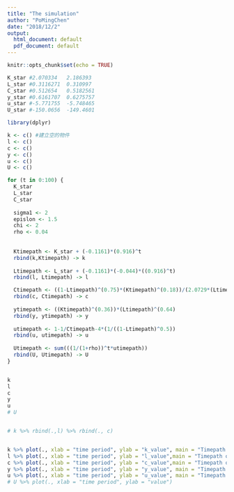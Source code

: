 ```yaml
---
title: "The simulation"
author: "PoMingChen"
date: "2018/12/2"
output:
  html_document: default
  pdf_document: default
---
```


```r
knitr::opts_chunk$set(echo = TRUE)
```

```r
K_star #2.070334   2.186393
L_star #0.3116271  0.310997
C_star #0.512654   0.5182561
y_star #0.6161707  0.6275757
u_star #-5.771755  -5.748465
U_star #-150.0656  -149.4601
```

```r
library(dplyr)

k <- c() #建立空的物件
l <- c()
c <- c()
y <- c()
u <- c()
U <- c()

for (t in 0:100) {
  K_star
  L_star
  C_star
  
  sigma1 <- 2
  epislon <- 1.5
  chi <- 2
  rho <- 0.04
  
  
  Ktimepath <- K_star + (-0.1161)*(0.916)^t
  rbind(k,Ktimepath) -> k
  
  Ltimepath <- L_star + (-0.1161)*(-0.044)*((0.916)^t)
  rbind(l, Ltimepath) -> l

  Ctimepath <- ((1-Ltimepath)^(0.75)*(Ktimepath)^(0.18))/(2.0729*(Ltimepath)^(0.18))
  rbind(c, Ctimepath) -> c
  
  ytimepath <- ((Ktimepath)^(0.36))*(Ltimepath)^(0.64)
  rbind(y, ytimepath) -> y
  
  utimepath <- 1-1/Ctimepath-4*(1/((1-Ltimepath)^0.5))
  rbind(u, utimepath) -> u
  
  Utimepath <- sum(((1/(1+rho))^t*utimepath))
  rbind(U, Utimepath) -> U
}


k
l
c
y
u
# U



```

```r
# k %>% rbind(.,l) %>% rbind(., c)


k %>% plot(., xlab = "time period", ylab = "k_value", main = "Timepath of k")
l %>% plot(., xlab = "time period", ylab = "l_value",main = "Timepath of l")
c %>% plot(., xlab = "time period", ylab = "c_value",main = "Timepath of c")
y %>% plot(., xlab = "time period", ylab = "y_value", main = "Timepath of y")
u %>% plot(., xlab = "time period", ylab = "u_value", main = "Timepath of u")
# U %>% plot(., xlab = "time period", ylab = "value")

```
